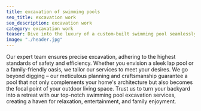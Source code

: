 ```yaml
---
title: excavation of swimming pools
seo_title: excavation work
seo_description: excavation work
category: excavation work
teaser: Dive into the luxury of a custom-built swimming pool seamlessly integrated into the foundation slabs of your family home. Our company specializes in the excavation and construction of swimming pools that elevate the leisure experience right at your doorstep. 
image: "./header.jpg"
---
```

<p>
Our expert team ensures precise excavation, adhering to the highest standards of safety and efficiency. Whether you envision a sleek lap pool or a family-friendly oasis, we tailor our services to meet your desires. We go beyond digging – our meticulous planning and craftsmanship guarantee a pool that not only complements your home's architecture but also becomes the focal point of your outdoor living space. Trust us to turn your backyard into a retreat with our top-notch swimming pool excavation services, creating a haven for relaxation, entertainment, and family enjoyment.
</p>
